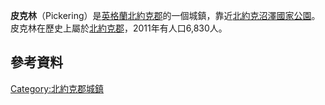 {{Infobox UK place
|country =                  英格蘭
|official_name =            Pickering
|latitude =                 54.2439
|longitude =                -0.7760
|static_image =             [[File:Pickering_MMB_15.jpg|240px]]
|static_image_caption =     
|population =               6,830
|population_ref =           (2011) 
|region =                   約克郡和亨伯
|shire_county =             [[北約克郡|北約克郡]]
|post_town =                PICKERING
|postcode_district =        YO18
|postcode_area =            YO  
|dial_code =                01751
|os_grid_reference =        SE797838
| london_distance_mi =      195
| london_direction =        S
}}
'''皮克林'''（Pickering）是[[英格蘭|英格蘭]][[北約克郡|北約克郡]]的一個城鎮，靠近[[北約克沼澤國家公園|北約克沼澤國家公園]]。皮克林在歷史上屬於[[北約克郡|北約克郡]]，2011年有人口6,830人。
== 參考資料 ==
{{reflist}}

[[Category:北約克郡城鎮|Category:北約克郡城鎮]]